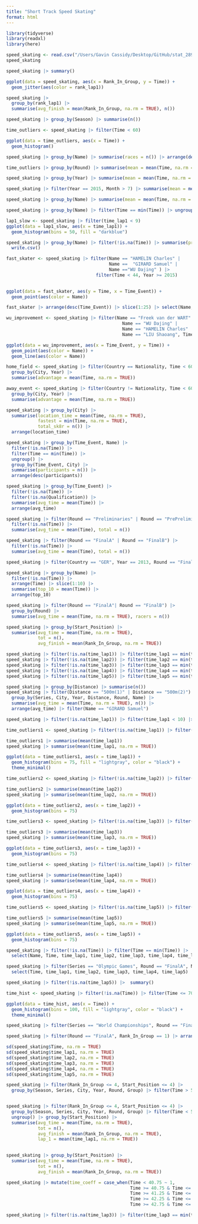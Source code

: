 ```yaml
---
title: "Short Track Speed Skating"
format: html
---
```


```r
library(tidyverse)
library(readxl)
library(here)
```

```r
speed_skating <- read.csv("/Users/Gavin Cassidy/Desktop/GitHub/stat_289_score/gacass21/Speed Skating/data repo/data/short_track.csv")
speed_skating
```

```r
speed_skating |> summary()
```
 

```r
ggplot(data = speed_skating, aes(x = Rank_In_Group, y = Time)) +
  geom_jitter(aes(color = rank_lap1))
```

```r
speed_skating |>  
  group_by(rank_lap1) |>
  summarise(avg_finish = mean(Rank_In_Group, na.rm = TRUE), n())
```

```r
speed_skating |> group_by(Season) |> summarise(n())
```

```r
time_outliers <- speed_skating |> filter(Time < 60)
```


```r
ggplot(data = time_outliers, aes(x = Time)) +
  geom_histogram()
```

```r
speed_skating |> group_by(Name) |> summarise(races = n()) |> arrange(desc(races))
```


```r
time_outliers |> group_by(Round) |> summarise(mean = mean(Time, na.rm = TRUE), n()) |> arrange(desc(mean))
```


```r
speed_skating |> group_by(Year) |> summarise(mean = mean(Time, na.rm = TRUE), n())
```


```r
speed_skating |> filter(Year == 2015, Month > 7) |> summarise(mean = mean(Time, na.rm = TRUE))
```

```r
speed_skating |> group_by(Name) |> summarise(mean = mean(Time, na.rm = TRUE), n()) |> arrange(desc(mean))
```

```r
speed_skating |> group_by(Name) |> filter(Time == min(Time)) |> ungroup() |> group_by(Nationality) |> summarise(mean = mean(Time, na.rm = TRUE), athletes = n()) |> arrange(athletes)
```

```r
lap1_slow <- speed_skating |> filter(time_lap1 < 9)
ggplot(data = lap1_slow, aes(x = time_lap1)) +
  geom_histogram(bins = 50, fill = "darkblue")
```

```r
speed_skating |> group_by(Name) |> filter(!is.na(Time)) |> summarise(pr = min(Time)) |> arrange(pr) |> slice(1:20) |> select(Name) |>
  write.csv()
```

```r
fast_skater <- speed_skating |> filter(Name == "HAMELIN Charles" |
                                       Name ==  "GIRARD Samuel" | 
                                       Name =="WU Dajing" ) |>
                                  filter(Time < 44, Year >= 2015)
  

ggplot(data = fast_skater, aes(y = Time, x = Time_Event)) +
  geom_point(aes(color = Name))

fast_skater |> arrange(desc(Time_Event)) |> slice(1:25) |> select(Name, Time) |> arrange(Time)
```

```r
wu_improvement <- speed_skating |> filter(Name == "Freek van der WART" |
                                            Name == "WU Dajing" | 
                                            Name == "HAMELIN Charles" |
                                            Name == "LIU Shaoang", Time <= 50) |> group_by(Time_Event, Name) |> filter(Time == min(Time)) |> ungroup()

ggplot(data = wu_improvement, aes(x = Time_Event, y = Time)) +
  geom_point(aes(color = Name)) +
  geom_line(aes(color = Name))
```


```r
home_field <- speed_skating |> filter(Country == Nationality, Time < 60) |> 
  group_by(City, Year) |> 
  summarise(advantage = mean(Time, na.rm = TRUE)) 

away_event <- speed_skating |> filter(Country != Nationality, Time < 60) |> 
  group_by(City, Year) |> 
  summarise(advantage = mean(Time, na.rm = TRUE)) 
```

```r
speed_skating |> group_by(City) |> 
  summarise(location_time = mean(Time, na.rm = TRUE), 
            fastest = min(Time, na.rm = TRUE), 
            total_sk8r = n()) |> 
  arrange(location_time)
```

```r
speed_skating |> group_by(Time_Event, Name) |> 
  filter(!is.na(Time)) |> 
  filter(Time == min(Time)) |> 
  ungroup() |>
  group_by(Time_Event, City) |>
  summarise(participants = n()) |>
  arrange(desc(participants))
```

```r
speed_skating |> group_by(Time_Event) |> 
  filter(!is.na(Time)) |> 
  filter(!is.na(Qualification)) |>
  summarise(avg_time = mean(Time)) |>
  arrange(avg_time)
```


```r
speed_skating |> filter(Round == "Preliminaries" | Round == "PrePreliminaries") |>
  filter(!is.na(Time)) |>
  summarise(avg_time = mean(Time), total = n())
```

```r
speed_skating |> filter(Round == "FinalA" | Round == "FinalB") |>
  filter(!is.na(Time)) |>
  summarise(avg_time = mean(Time), total = n())
```

```r
speed_skating |> filter(Country == "GER", Year == 2013, Round == "FinalA"| Round == "FinalB") |> arrange(Time)
```

```r
speed_skating |> group_by(Name) |>
  filter(!is.na(Time)) |>
  arrange(Time) |> slice(1:10) |>
  summarise(top_10 = mean(Time)) |>
  arrange(top_10)
```

```r
speed_skating |> filter(Round == "FinalA"| Round == "FinalB") |>
  group_by(Round) |>
  summarise(avg_time = mean(Time, na.rm = TRUE), racers = n())
```

```r
speed_skating |> group_by(Start_Position) |>
  summarise(avg_time = mean(Time, na.rm = TRUE), 
            tot = n(), 
            avg_finish = mean(Rank_In_Group, na.rm = TRUE))
```


```r
speed_skating |> filter(!is.na(time_lap1)) |> filter(time_lap1 == min(time_lap1))
speed_skating |> filter(!is.na(time_lap2)) |> filter(time_lap2 == min(time_lap2))
speed_skating |> filter(!is.na(time_lap3)) |> filter(time_lap3 == min(time_lap3))
speed_skating |> filter(!is.na(time_lap4)) |> filter(time_lap4 == min(time_lap4))
speed_skating |> filter(!is.na(time_lap5)) |> filter(time_lap5 == min(time_lap5))
```


```r
speed_skating |> group_by(Distance) |> summarise(n())
speed_skating |> filter(Distance == "500m(1)" | Distance == "500m(2)") |> 
  group_by(Series, City, Year, Distance, Round, Name) |>
  summarise(avg_time = mean(Time, na.rm = TRUE), n()) |>
  arrange(avg_time) |> filter(Name == "GIRARD Samuel")
```


```r
speed_skating |> filter(!is.na(time_lap1)) |> filter(time_lap1 < 10) |> summary()

time_outliers1 <- speed_skating |> filter(!is.na(time_lap1)) |> filter(time_lap1 < 10)

time_outliers1 |> summarise(mean(time_lap1))
speed_skating |> summarise(mean(time_lap1, na.rm = TRUE))

ggplot(data = time_outliers1, aes(x = time_lap1)) +
  geom_histogram(bins = 75, fill = "lightgray", color = "black") +
  theme_minimal()
```

```r
time_outliers2 <- speed_skating |> filter(!is.na(time_lap2)) |> filter(time_lap2 < 11)

time_outliers2 |> summarise(mean(time_lap2))
speed_skating |> summarise(mean(time_lap2, na.rm = TRUE))

ggplot(data = time_outliers2, aes(x = time_lap2)) +
  geom_histogram(bins = 75)
```


```r
time_outliers3 <- speed_skating |> filter(!is.na(time_lap3)) |> filter(time_lap3 < 11)

time_outliers3 |> summarise(mean(time_lap3))
speed_skating |> summarise(mean(time_lap3, na.rm = TRUE))

ggplot(data = time_outliers3, aes(x = time_lap3)) +
  geom_histogram(bins = 75)
```

```r
time_outliers4 <- speed_skating |> filter(!is.na(time_lap4)) |> filter(time_lap4 < 11)

time_outliers4 |> summarise(mean(time_lap4))
speed_skating |> summarise(mean(time_lap4, na.rm = TRUE))

ggplot(data = time_outliers4, aes(x = time_lap4)) +
  geom_histogram(bins = 75)
```

```r
time_outliers5 <- speed_skating |> filter(!is.na(time_lap5)) |> filter(time_lap5 < 12)

time_outliers5 |> summarise(mean(time_lap5))
speed_skating |> summarise(mean(time_lap5, na.rm = TRUE))

ggplot(data = time_outliers5, aes(x = time_lap5)) +
  geom_histogram(bins = 75) 
```

```r
speed_skating |> filter(!is.na(Time)) |> filter(Time == min(Time)) |>
  select(Name, Time, time_lap1, time_lap2, time_lap3, time_lap4, time_lap5)
```

```r
speed_skating |> filter(Series == "Olympic Games", Round == "FinalA", Name == "AN Victor") |> 
  select(Time, time_lap1, time_lap2, time_lap3, time_lap4, time_lap5)
```

```r
speed_skating |> filter(!is.na(time_lap5)) |>  summary()
```

```r
time_hist <- speed_skating |> filter(!is.na(Time)) |> filter(Time <= 70)

ggplot(data = time_hist, aes(x = Time)) +
  geom_histogram(bins = 100, fill = "lightgray", color = "black") +
  theme_minimal()
```

```r
speed_skating |> filter(Series == "World Championships", Round == "FinalA", Rank_In_Group == 1) |> arrange(Time)

speed_skating |> filter(Round == "FinalA", Rank_In_Group == 1) |> arrange(desc(Time))
```

```r
sd(speed_skating$Time, na.rm = TRUE)
sd(speed_skating$time_lap1, na.rm = TRUE)
sd(speed_skating$time_lap2, na.rm = TRUE)
sd(speed_skating$time_lap3, na.rm = TRUE)
sd(speed_skating$time_lap4, na.rm = TRUE)
sd(speed_skating$time_lap5, na.rm = TRUE)
```

```r
speed_skating |> filter(Rank_In_Group <= 4, Start_Position <= 4) |> 
  group_by(Season, Series, City, Year, Round, Group) |> filter(Time > 50)


speed_skating |> filter(Rank_In_Group <= 4, Start_Position <= 4) |>
  group_by(Season, Series, City, Year, Round, Group) |> filter(Time < 50) |>
  ungroup() |> group_by(Start_Position) |>
  summarise(avg_time = mean(Time, na.rm = TRUE), 
            tot = n(), 
            avg_finish = mean(Rank_In_Group, na.rm = TRUE),
            lap_1 = mean(time_lap1, na.rm = TRUE))
  
```

```r
speed_skating |> group_by(Start_Position) |>
  summarise(avg_time = mean(Time, na.rm = TRUE), 
            tot = n(), 
            avg_finish = mean(Rank_In_Group, na.rm = TRUE))
```

```r
speed_skating |> mutate(time_coeff = case_when(Time < 40.75 ~ 1,
                                               Time >= 40.75 & Time <= 41.25 ~ 2,
                                               Time >= 41.25 & Time <= 41.75 ~ 3,
                                               Time >= 42.25 & Time <= 42.75 ~ 4,
                                               Time >= 42.75 & Time <= 43.25 ~ 5))
```

```r
speed_skating |> filter(!is.na(time_lap3)) |> filter(time_lap3 == min(time_lap3))
```


